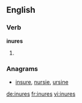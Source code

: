 ==English==

===Verb===
'''inures'''

# {{third-person singular of|[[inure]]}}

===Anagrams===
* [[insure#English|insure]], [[nursie#English|nursie]], [[ursine#English|ursine]]

[[de:inures]]
[[fr:inures]]
[[vi:inures]]